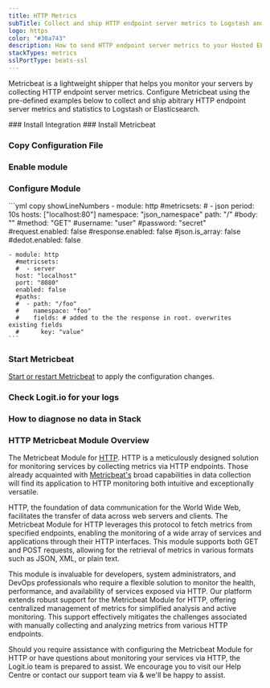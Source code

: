 ```yaml
---
title: HTTP Metrics
subTitle: Collect and ship HTTP endpoint server metrics to Logstash and Elasticsearch
logo: https
color: "#30a743"
description: How to send HTTP endpoint server metrics to your Hosted ELK Logstash instance. Configure Metricbeat to send HTTP endpoint server metrics to Elasticsearch.
stackTypes: metrics
sslPortType: beats-ssl
---
```


Metricbeat is a lightweight shipper that helps you monitor your servers 
by collecting HTTP endpoint server metrics. Configure Metricbeat using 
the pre-defined examples below to collect and ship abitrary HTTP 
endpoint server metrics and statistics to Logstash or Elasticsearch.

<Steps>
  ### Install Integration
  <InstallIntegration/>
  ### Install Metricbeat

  <InstallBeat beatname="metricbeat" />

  ### Copy Configuration File

  <MetricbeatOutput />

  ### Enable module

  <EnableMetricbeatModule module="http" />

  ### Configure Module

  <ConfigureMetricbeatModule module="http">
    ```yml copy showLineNumbers
    - module: http
      #metricsets:
      #  - json
      period: 10s
      hosts: ["localhost:80"]
      namespace: "json_namespace"
      path: "/"
      #body: ""
      #method: "GET"
      #username: "user"
      #password: "secret"
      #request.enabled: false
      #response.enabled: false
      #json.is_array: false
      #dedot.enabled: false

    - module: http
      #metricsets:
      #  - server
      host: "localhost"
      port: "8080"
      enabled: false
      #paths:
      #  - path: "/foo"
      #    namespace: "foo"
      #    fields: # added to the the response in root. overwrites existing fields
      #      key: "value"
    ```
  </ConfigureMetricbeatModule>

  ### Start Metricbeat

  [Start or restart Metricbeat](https://www.elastic.co/guide/en/beats/metricbeat/master/metricbeat-starting.html) 
  to apply the configuration changes.

  ### Check Logit.io for your logs

  <LaunchStack utmMedium="logs" utmCampaign="http_metricbeat" source="metrics_http" />

  ### How to diagnose no data in Stack

  <DiagnoseNoData />

</Steps>

### HTTP Metricbeat Module Overview

The Metricbeat Module for [HTTP](/integrations/log-management/protocols/http). HTTP is a meticulously designed solution for monitoring 
services by collecting metrics via HTTP endpoints. Those already acquainted with [Metricbeat's](/integrations/log-management/shippers/metricbeat) 
broad capabilities in data collection will find its application to HTTP monitoring both intuitive and exceptionally versatile.

HTTP, the foundation of data communication for the World Wide Web, facilitates the transfer of data across web servers and clients. 
The Metricbeat Module for HTTP leverages this protocol to fetch metrics from specified endpoints, enabling the monitoring of a wide 
array of services and applications through their HTTP interfaces. This module supports both GET and POST requests, allowing for the 
retrieval of metrics in various formats such as JSON, XML, or plain text.

This module is invaluable for developers, system administrators, and DevOps professionals who require a flexible solution to monitor 
the health, performance, and availability of services exposed via HTTP. Our platform extends robust support for the Metricbeat Module 
for HTTP, offering centralized management of metrics for simplified analysis and active monitoring. This support effectively mitigates 
the challenges associated with manually collecting and analyzing metrics from various HTTP endpoints.

Should you require assistance with configuring the Metricbeat Module for HTTP or have questions about monitoring your services via HTTP, 
the Logit.io team is prepared to assist. We encourage you to visit our Help Centre or contact our support team via 
<IntercomButton text="via live chat" /> & we'll be happy to assist.